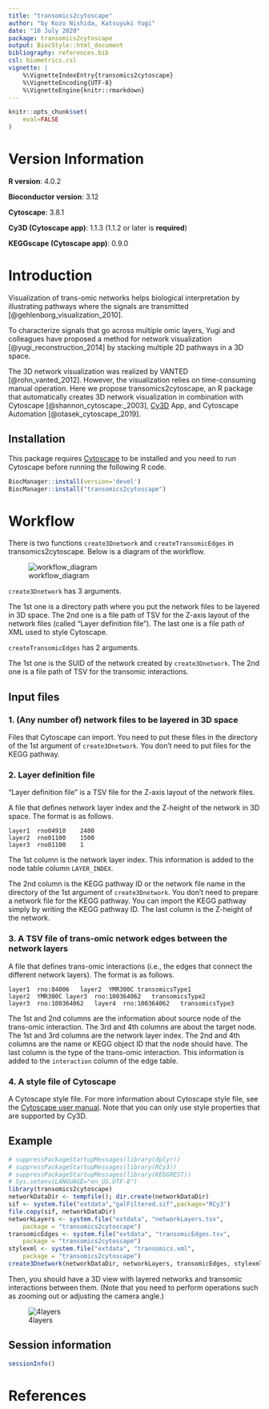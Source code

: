 ```yaml
---
title: "transomics2cytoscape"
author: "by Kozo Nishida, Katsuyuki Yugi"
date: "10 July 2020"
package: transomics2cytoscape
output: BiocStyle::html_document
bibliography: references.bib
csl: biometrics.csl
vignette: |
    %\VignetteIndexEntry{transomics2cytoscape}
    %\VignetteEncoding{UTF-8}
    %\VignetteEngine{knitr::rmarkdown}
---
```


```r
knitr::opts_chunk$set(
    eval=FALSE
)
```

# Version Information

**R version**: 4.0.2

**Bioconductor version**: 3.12

**Cytoscape**: 3.8.1

**Cy3D (Cytoscape app)**: 1.1.3 (1.1.2 or later is **required**)

**KEGGscape (Cytoscape app)**: 0.9.0

# Introduction

Visualization of trans-omic networks helps biological interpretation by
illustrating pathways where the signals are transmitted
[@gehlenborg_visualization_2010].

To characterize signals that go across multiple omic layers, Yugi and
colleagues have proposed a method for network visualization
[@yugi_reconstruction_2014] by stacking multiple 2D pathways in a 3D space.

The 3D network visualization was realized by VANTED [@rohn_vanted_2012].
However, the visualization relies on time-consuming manual operation.
Here we propose transomics2cytoscape, an R package that automatically creates
3D network visualization in combination with
Cytoscape [@shannon_cytoscape:_2003],
[Cy3D](http://apps.cytoscape.org/apps/cy3d) App, and
Cytoscape Automation [@otasek_cytoscape_2019].


## Installation

This package requires [Cytoscape](https://cytoscape.org/) to be installed and
you need to run Cytoscape before running the following R code.

```r
BiocManager::install(version='devel')
BiocManager::install("transomics2cytoscape")
```

# Workflow

There is two functions `create3Dnetwork` and `createTransomicEdges`
in transomics2cytoscape.
Below is a diagram of the workflow.

![workflow_diagram](../man/figures/workflow_diagram.png)

`create3Dnetwork` has 3 arguments.

The 1st one is a directory path where you put the network files
to be layered in 3D space.
The 2nd one is a file path of TSV for the Z-axis layout of the network files
(called "Layer definition file").
The last one is a file path of XML used to style Cytoscape.

`createTransomicEdges` has 2 arguments.

The 1st one is the SUID of the network created by `create3Dnetwork`.
The 2nd one is a file path of TSV for the transomic interactions.

## Input files

### 1. (Any number of) network files to be layered in 3D space

Files that Cytoscape can import.
You need to put these files in the directory of the 1st argument of
`create3Dnetwork`.
You don't need to put files for the KEGG pathway.

### 2. Layer definition file

"Layer definition file" is a TSV file for the Z-axis layout of the network
files.

A file that defines network layer index and the Z-height of the network
in 3D space. The format is as follows.

```
layer1  rno04910    2400
layer2  rno01100    1500
layer3  rno01100    1
```

The 1st column is the network layer index.
This information is added to the node table column `LAYER_INDEX`.

The 2nd column is the KEGG pathway ID or the network file name in the directory
of the 1st argument of `create3Dnetwork`.
You don't need to prepare a network file for the KEGG pathway.
You can import the KEGG pathway simply by writing the KEGG pathway ID.
The last column is the Z-height of the network.

### 3. A TSV file of trans-omic network edges between the network layers

A file that defines trans-omic interactions
(i.e., the edges that connect the different network layers).
The format is as follows.

```
layer1  rno:84006   layer2  YMR300C transomicsType1
layer2  YMR300C layer3  rno:100364062   transomicsType2
layer3  rno:100364062   layer4  rno:100364062   transomicsType3
```

The 1st and 2nd columns are the information about source node of
the trans-omic interaction.
The 3rd and 4th columns are about the target node.
The 1st and 3rd columns are the network layer index.
The 2nd and 4th columns are the name or KEGG object ID that the node should 
have.
The last column is the type of the trans-omic interaction.
This information is added to the `interaction` column of the edge table.

### 4. A style file of Cytoscape

A Cytoscape style file.
For more information about Cytoscape style file, see the
[Cytoscape user manual](http://manual.cytoscape.org/en/stable/Styles.html).
Note that you can only use style properties that are supported by Cy3D.

## Example

```r
# suppressPackageStartupMessages(library(dplyr))
# suppressPackageStartupMessages(library(RCy3))
# suppressPackageStartupMessages(library(KEGGREST))
# Sys.setenv(LANGUAGE="en_US.UTF-8") 
library(transomics2cytoscape)
networkDataDir <- tempfile(); dir.create(networkDataDir)
sif <- system.file("extdata","galFiltered.sif",package="RCy3")
file.copy(sif, networkDataDir)
networkLayers <- system.file("extdata", "networkLayers.tsv",
    package = "transomics2cytoscape")
transomicEdges <- system.file("extdata", "transomicEdges.tsv",
    package = "transomics2cytoscape")
stylexml <- system.file("extdata", "transomics.xml",
    package = "transomics2cytoscape")
create3Dnetwork(networkDataDir, networkLayers, transomicEdges, stylexml)
```

Then, you should have a 3D view with layered networks and transomic
interactions between them.
(Note that you need to perform operations such as zooming out or adjusting the
camera angle.)

![4layers](../man/figures/4layers.jpg)


## Session information {.unnumbered}

```r
sessionInfo()
```

# References
